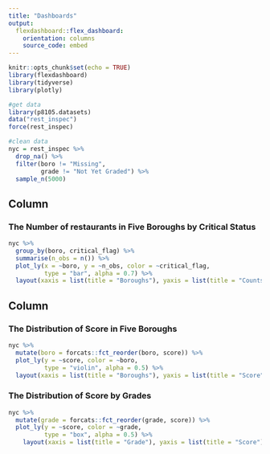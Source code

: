 ```yaml
---
title: "Dashboards"
output: 
  flexdashboard::flex_dashboard:
    orientation: columns
    source_code: embed
---
```




```r
knitr::opts_chunk$set(echo = TRUE)
library(flexdashboard)
library(tidyverse)
library(plotly)
```

```r
#get data
library(p8105.datasets)
data("rest_inspec")
force(rest_inspec)
```


```r
#clean data
nyc = rest_inspec %>%
  drop_na() %>% 
  filter(boro != "Missing",
         grade != "Not Yet Graded") %>% 
  sample_n(5000)
```

Column
-----------------------------------------------------------------------
    
### The Number of restaurants in Five Boroughs by Critical Status
    
```r
nyc %>% 
  group_by(boro, critical_flag) %>% 
  summarise(n_obs = n()) %>% 
  plot_ly(x = ~boro, y = ~n_obs, color = ~critical_flag,
          type = "bar", alpha = 0.7) %>% 
  layout(xaxis = list(title = "Boroughs"), yaxis = list(title = "Counts"))
```
   
Column 
-----------------------------------------------------------------------
   
### The Distribution of Score in Five Boroughs

```r
nyc %>% 
  mutate(boro = forcats::fct_reorder(boro, score)) %>% 
  plot_ly(y = ~score, color = ~boro,
          type = "violin", alpha = 0.5) %>% 
  layout(xaxis = list(title = "Boroughs"), yaxis = list(title = "Score"))
```   
 
### The Distribution of Score by Grades
    
```r
nyc %>% 
  mutate(grade = forcats::fct_reorder(grade, score)) %>%
  plot_ly(y = ~score, color = ~grade,
          type = "box", alpha = 0.5) %>% 
    layout(xaxis = list(title = "Grade"), yaxis = list(title = "Score"))
```




